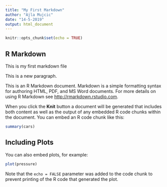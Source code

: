 ```yaml
---
title: "My First Markdown"
author: "Ajla Mujcic"
date: "14-5-2019"
output: html_document
---
```


```r
knitr::opts_chunk$set(echo = TRUE)
```

## R Markdown
This is my first markdown file

This is a new paragraph.

This is an R Markdown document. Markdown is a simple formatting syntax for authoring HTML, PDF, and MS Word documents. For more details on using R Markdown see <http://rmarkdown.rstudio.com>.

When you click the **Knit** button a document will be generated that includes both content as well as the output of any embedded R code chunks within the document. You can embed an R code chunk like this:

```r
summary(cars)
```

## Including Plots

You can also embed plots, for example:

```r
plot(pressure)
```

Note that the `echo = FALSE` parameter was added to the code chunk to prevent printing of the R code that generated the plot.
